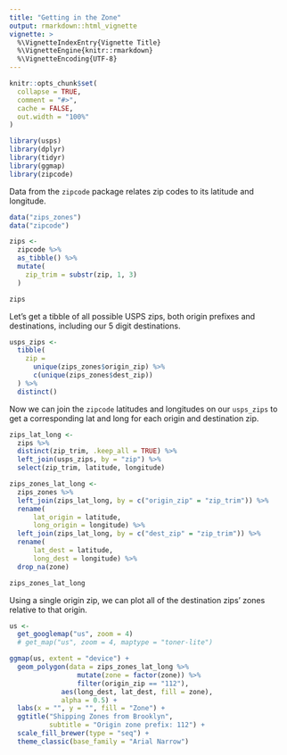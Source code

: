 ```yaml
---
title: "Getting in the Zone"
output: rmarkdown::html_vignette
vignette: >
  %\VignetteIndexEntry{Vignette Title}
  %\VignetteEngine{knitr::rmarkdown}
  %\VignetteEncoding{UTF-8}
---
```


```r
knitr::opts_chunk$set(
  collapse = TRUE,
  comment = "#>",
  cache = FALSE,
  out.width = "100%"
)
```

```r
library(usps)
library(dplyr)
library(tidyr)
library(ggmap)
library(zipcode)
```

Data from the `zipcode` package relates zip codes to its latitude and longitude. 

```r
data("zips_zones")
data("zipcode")

zips <- 
  zipcode %>% 
  as_tibble() %>% 
  mutate(
    zip_trim = substr(zip, 1, 3)
  )

zips
```

Let's get a tibble of all possible USPS zips, both origin prefixes and destinations, including our 5 digit destinations.

```r
usps_zips <-
  tibble(
    zip =
      unique(zips_zones$origin_zip) %>% 
      c(unique(zips_zones$dest_zip)) 
  ) %>% 
  distinct()
```


Now we can join the `zipcode` latitudes and longitudes on our `usps_zips` to get a corresponding lat and long for each origin and destination zip.

```r
zips_lat_long <- 
  zips %>% 
  distinct(zip_trim, .keep_all = TRUE) %>% 
  left_join(usps_zips, by = "zip") %>% 
  select(zip_trim, latitude, longitude)
```


```r
zips_zones_lat_long <- 
  zips_zones %>% 
  left_join(zips_lat_long, by = c("origin_zip" = "zip_trim")) %>% 
  rename(
      lat_origin = latitude,
      long_origin = longitude) %>% 
  left_join(zips_lat_long, by = c("dest_zip" = "zip_trim")) %>% 
  rename(
      lat_dest = latitude,
      long_dest = longitude) %>% 
  drop_na(zone)

zips_zones_lat_long
```


Using a single origin zip, we can plot all of the destination zips' zones relative to that origin. 

```r
us <- 
  get_googlemap("us", zoom = 4)
  # get_map("us", zoom = 4, maptype = "toner-lite")
```


```r
ggmap(us, extent = "device") +
  geom_polygon(data = zips_zones_lat_long %>% 
                 mutate(zone = factor(zone)) %>% 
                 filter(origin_zip == "112"), 
             aes(long_dest, lat_dest, fill = zone),
             alpha = 0.5) +
  labs(x = "", y = "", fill = "Zone") +
  ggtitle("Shipping Zones from Brooklyn",
          subtitle = "Origin zone prefix: 112") +
  scale_fill_brewer(type = "seq") +
  theme_classic(base_family = "Arial Narrow")
```


<br>
